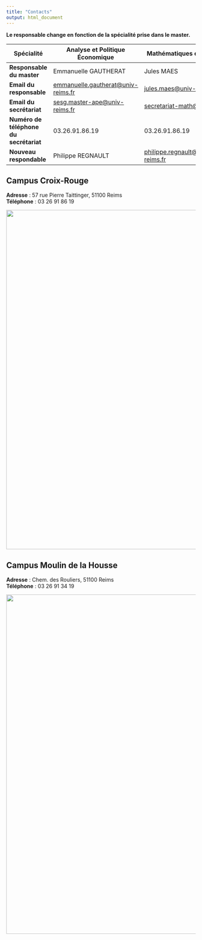 ```yaml
---
title: "Contacts"
output: html_document
---
```


**Le responsable change en fonction de la spécialité prise dans le master.**

| Spécialité                             | Analyse et Politique Économique                                                  | Mathématiques et Application                                                                 |
|---------------------|-----------------------------|----------------------|
| **Responsable du master**              | Emmanuelle GAUTHERAT                                                             | Jules MAES                                                                                   |
| **Email du responsable**               | [emmanuelle.gautherat\@univ-reims.fr](mailto:emmanuelle.gautherat@univ-reims.fr) | [jules.maes\@univ-reims.fr](mailto:jules.maes@univ-reims.fr)                                 |
| **Email du secrétariat**               | [sesg.master-ape\@univ-reims.fr](mailto:sesg.master-ape@univ-reims.fr)           | [secretariat-math\@univ-reims.fr](mailto:secretariat-math@univ-reims.fr)                     |
| **Numéro de téléphone du secrétariat** | 03.26.91.86.19                                                                   | 03.26.91.86.19                                                                               |
| **Nouveau respondable**                    | Philippe REGNAULT                                                                | [philippe.regnault\@etudiant.univ-reims.fr](mailto:philippe.regnault@etudiant.univ-reims.fr) |

## Campus Croix-Rouge

**Adresse** : 57 rue Pierre Taittinger, 51100 Reims\
**Téléphone** : 03 26 91 86 19

![](Images/Plan_campus.JPG){fig-align="center" width="900"}

## Campus Moulin de la Housse

**Adresse** : Chem. des Rouliers, 51100 Reims\
**Téléphone** : 03 26 91 34 19

![](Images/PlanMoulin.png){fig-align="center" width="900"}
